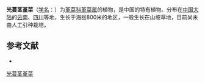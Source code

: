 {{Speciesbox
| name = 光蔓茎堇菜
| status = 
| status_system = 
| image =
| genus = Viola
| species =  diffusoides
| authority = C. J. Wang
}}

'''光蔓茎堇菜'''（[[学名|学名]]：{{lang|la|''Viola diffusoides''}}）为[[堇菜科|堇菜科]][[堇菜属|堇菜属]]的植物，是中国的特有植物。分布在[[中国大陆|中国大陆]]的[[云南|云南]]、[[四川|四川]]等地，生长于海拔800米的地区，一般生长在山坡草地，目前尚未由人工引种栽培。

== 参考文献 ==
<div class="references-small">
* {{cite web| url =http://www.bioinfo.cn/db05/KmzwSpecies.php?action=view&id=23788| title =光蔓茎堇菜| work =《中国高等植物数据库全库》| publisher =中国科学院微生物研究所| author =昆明植物研究所| accessdate =2009-02-25| deadurl =yes| archiveurl =https://web.archive.org/web/20160305054924/http://www.bioinfo.cn/db05/KmzwSpecies.php?action=view&id=23788| archivedate =2016-03-05}}
</div>
{{Taxonbar|from=Q10890775}}

[[Category:堇菜属|光蔓茎堇菜]]


{{植物小作品}}